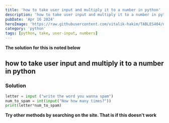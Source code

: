 ```yaml
---
title: 'how to take user input and multiply it to a number in python'
description: 'how to take user input and multiply it to a number in python'
pubDate: 'Apr 16 2024'
heroImage: 'https://raw.githubusercontent.com/vitalik-hakim/TABLES404/main/error_b/python.jpg'
category: 'python'
tags: [python, take, user-input, numbers]
---
```


**The solution for this is noted below**

## how to take user input and multiply it to a number in python

### Solution

```python
letter = input ("write the word you wanna spam")
num_to_spam = int(input("Now how many times?"))
print(letter*num_to_spam)
```

**Try other methods by searching on the site. That is if this doesn't work**
